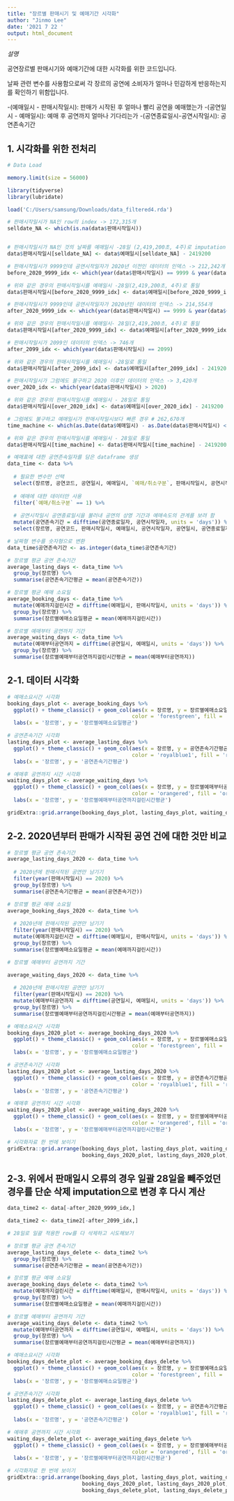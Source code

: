 ---
title: "장르별 판매시기 및 예매기간 시각화"
author: "Jinmo Lee"
date: '2021 7 22 '
output: html_document
---

*설명*

공연장르별 판매시기와 예매기간에 대한 시각화를 위한 코드입니다.

날짜 관련 변수를 사용함으로써 각 장르의 공연에 소비자가 얼마나 민감하게 반응하는지를 확인하기 위함입니다.

-(예매일시 - 판매시작일시): 판매가 시작된 후 얼마나 빨리 공연을 예매했는가
-(공연일시 - 예매일시): 예매 후 공연까지 얼마나 기다리는가
-(공연종료일시-공연시작일시): 공연존속기간

## 1. 시각화를 위한 전처리

```{r}

# Data Load

memory.limit(size = 56000)

library(tidyverse)
library(lubridate)

load('C:/Users/samsung/Downloads/data_filtered4.rda')

```

```{r}

# 판매시작일시가 NA인 row의 index -> 172,315개
selldate_NA <- which(is.na(data$판매시작일시))


# 판매시작일시가 NA인 것의 날짜를 예매일시 -28일 (2,419,200초, 4주)로 imputation
data$판매시작일시[selldate_NA] <- data$예매일시[selldate_NA] - 2419200

```

```{r}

# 판매시작일시가 9999인데 공연시작일자가 2020년 이전인 데이터의 인덱스 -> 212,242개
before_2020_9999_idx <- which(year(data$판매시작일시) == 9999 & year(data$공연시작일자) < 2020)

# 위와 같은 경우의 판매시작일시를 예매일시 -28일(2,419,200초, 4주)로 통일
data$판매시작일시[before_2020_9999_idx] <- data$예매일시[before_2020_9999_idx] - 2419200

# 판매시작일시가 9999인데 공연시작일자가 2020년인 데이터의 인덱스 -> 214,554개
after_2020_9999_idx <- which(year(data$판매시작일시) == 9999 & year(data$공연시작일자) == 2020)

# 위와 같은 경우의 판매시작일시를 예매일시- 28일(2,419,200초, 4주)로 통일
data$판매시작일시[after_2020_9999_idx] <- data$예매일시[after_2020_9999_idx] - 2419200

# 판매시작일시가 2099인 데이터의 인덱스 -> 746개
after_2099_idx <- which(year(data$판매시작일시) == 2099)

# 위와 같은 경우의 판매시작일시를 예매일시 -28일로 통일
data$판매시작일시[after_2099_idx] <- data$예매일시[after_2099_idx] - 2419200

# 판매시작일시가 그럼에도 불구하고 2020 이후인 데이터의 인덱스 -> 3,420개
over_2020_idx <- which(year(data$판매시작일시) > 2020)

# 위와 같은 경우의 판매시작일시를 예매일시 - 28일로 통일
data$판매시작일시[over_2020_idx] <- data$예매일시[over_2020_idx] - 2419200

```

```{r}

# 그럼에도 불구하고 예매일시가 판매시작일시보다 빠른 경우 # 262,670개
time_machine <- which(as.Date(data$예매일시) - as.Date(data$판매시작일시) < 0)

# 위와 같은 경우의 판매시작일시를 예매일시 - 28일로 통일
data$판매시작일시[time_machine] <- data$판매시작일시[time_machine] - 2419200

```

```{r}

# 예매표에 대한 공연존속일자를 담은 dataframe 생성
data_time <- data %>%
  
  # 필요한 변수만 선택
  select(장르명, 공연코드, 공연일시, 예매일시, `예매/취소구분`, 판매시작일시, 공연시작일자, 공연종료일자) %>%
  
  # 예매에 대한 데이터만 사용
  filter(`예매/취소구분` == 1) %>%
  
  # 공연시작일시 공연종료일시을 불러내 공연의 상영 기간과 예매속도의 관계를 보려 함
  mutate(공연존속기간 = difftime(공연종료일자, 공연시작일자, units = 'days')) %>%
  select(장르명, 공연코드, 판매시작일시, 예매일시, 공연시작일자, 공연일시, 공연종료일자, 공연존속기간)

# 날짜형 변수를 숫자형으로 변환
data_time$공연존속기간 <- as.integer(data_time$공연존속기간)

# 장르별 평균 공연 존속기간
average_lasting_days <- data_time %>%
  group_by(장르명) %>%
  summarise(공연존속기간평균 = mean(공연존속기간))

# 장르별 평균 예매 소요일
average_booking_days <- data_time %>%
  mutate(예매까지걸린시간 = difftime(예매일시, 판매시작일시, units = 'days')) %>%
  group_by(장르명) %>%
  summarise(장르별예매소요일평균 = mean(예매까지걸린시간))

# 장르별 예매부터 공연까지 기간
average_waiting_days <- data_time %>%
  mutate(예매부터공연까지 = difftime(공연일시, 예매일시, units = 'days')) %>%
  group_by(장르명) %>%
  summarise(장르별예매부터공연까지걸린시간평균 = mean(예매부터공연까지))

```

## 2-1. 데이터 시각화

```{r fig.width = 12, fig.height = 4}

# 예매소요시간 시각화
booking_days_plot <- average_booking_days %>%
  ggplot() + theme_classic() + geom_col(aes(x = 장르명, y = 장르별예매소요일평균), 
                                        color = 'forestgreen', fill = 'forestgreen', alpha = 0.7) +
  labs(x = '장르명', y = '장르별예매소요일평균')

# 공연존속기간 시각화
lasting_days_plot <- average_lasting_days %>%
  ggplot() + theme_classic() + geom_col(aes(x = 장르명, y = 공연존속기간평균), 
                                        color = 'royalblue1', fill = 'royalblue1', alpha = 0.7) +
  labs(x = '장르명', y = '공연존속기간평균')

# 예매후 공연까지 시간 시각화
waiting_days_plot <- average_waiting_days %>%
  ggplot() + theme_classic() + geom_col(aes(x = 장르명, y = 장르별예매부터공연까지걸린시간평균), 
                                        color = 'orangered', fill = 'orangered', alpha = 0.7) +
  labs(x = '장르명', y = '장르별예매부터공연까지걸린시간평균')

gridExtra::grid.arrange(booking_days_plot, lasting_days_plot, waiting_days_plot, ncol = 3)

```

## 2-2. 2020년부터 판매가 시작된 공연 건에 대한 것만 비교

```{r fig.width = 12, fig.height = 6}

# 장르별 평균 공연 존속기간
average_lasting_days_2020 <- data_time %>%
  
  # 2020년에 판매시작된 공연만 남기기
  filter(year(판매시작일시) == 2020) %>%
  group_by(장르명) %>%
  summarise(공연존속기간평균 = mean(공연존속기간))

# 장르별 평균 예매 소요일
average_booking_days_2020 <- data_time %>%
  
  # 2020년에 판매시작된 공연만 남기기
  filter(year(판매시작일시) == 2020) %>%
  mutate(예매까지걸린시간 = difftime(예매일시, 판매시작일시, units = 'days')) %>%
  group_by(장르명) %>%
  summarise(장르별예매소요일평균 = mean(예매까지걸린시간))

# 장르별 예매부터 공연까지 기간

average_waiting_days_2020 <- data_time %>%
  
  # 2020년에 판매시작된 공연만 남기기
  filter(year(판매시작일시) == 2020) %>%
  mutate(예매부터공연까지 = difftime(공연일시, 예매일시, units = 'days')) %>%
  group_by(장르명) %>%
  summarise(장르별예매부터공연까지걸린시간평균 = mean(예매부터공연까지))

# 예매소요시간 시각화
booking_days_2020_plot <- average_booking_days_2020 %>%
  ggplot() + theme_classic() + geom_col(aes(x = 장르명, y = 장르별예매소요일평균), 
                                        color = 'forestgreen', fill = 'forestgreen', alpha = 0.7) +
  labs(x = '장르명', y = '장르별예매소요일평균')

# 공연존속기간 시각화
lasting_days_2020_plot <- average_lasting_days_2020 %>%
  ggplot() + theme_classic() + geom_col(aes(x = 장르명, y = 공연존속기간평균), 
                                        color = 'royalblue1', fill = 'royalblue1', alpha = 0.7) +
  labs(x = '장르명', y = '공연존속기간평균')

# 예매후 공연까지 시간 시각화
waiting_days_2020_plot <- average_waiting_days_2020 %>%
  ggplot() + theme_classic() + geom_col(aes(x = 장르명, y = 장르별예매부터공연까지걸린시간평균), 
                                        color = 'orangered', fill = 'orangered', alpha = 0.7) +
  labs(x = '장르명', y = '장르별예매부터공연까지걸린시간평균')

# 시각화자료 한 번에 보이기
gridExtra::grid.arrange(booking_days_plot, lasting_days_plot, waiting_days_plot,
                        booking_days_2020_plot, lasting_days_2020_plot, waiting_days_2020_plot, nrow = 2, ncol = 3)
```

## 2-3. 위에서 판매일시 오류의 경우 일괄 28일을 빼주었던 경우를 단순 삭제 imputation으로 변경 후 다시 계산

```{r fig.width = 10, fig.height = 10}

data_time2 <- data[-after_2020_9999_idx,]

data_time2 <- data_time2[-after_2099_idx,]

# 28일로 일괄 적용한 row를 다 삭제하고 시도해보기

# 장르별 평균 공연 존속기간
average_lasting_days_delete <- data_time2 %>%
  group_by(장르명) %>%
  summarise(공연존속기간평균 = mean(공연존속기간))

# 장르별 평균 예매 소요일
average_booking_days_delete <- data_time2 %>%
  mutate(예매까지걸린시간 = difftime(예매일시, 판매시작일시, units = 'days')) %>%
  group_by(장르명) %>%
  summarise(장르별예매소요일평균 = mean(예매까지걸린시간))

# 장르별 예매부터 공연까지 기간
average_waiting_days_delete <- data_time2 %>%
  mutate(예매부터공연까지 = difftime(공연일시, 예매일시, units = 'days')) %>%
  group_by(장르명) %>%
  summarise(장르별예매부터공연까지걸린시간평균 = mean(예매부터공연까지))

# 예매소요시간 시각화
booking_days_delete_plot <- average_booking_days_delete %>%
  ggplot() + theme_classic() + geom_col(aes(x = 장르명, y = 장르별예매소요일평균), 
                                        color = 'forestgreen', fill = 'forestgreen', alpha = 0.7) +
  labs(x = '장르명', y = '장르별예매소요일평균')

# 공연존속기간 시각화
lasting_days_delete_plot <- average_lasting_days_delete %>%
  ggplot() + theme_classic() + geom_col(aes(x = 장르명, y = 공연존속기간평균), 
                                        color = 'royalblue1', fill = 'royalblue1', alpha = 0.7) +
  labs(x = '장르명', y = '공연존속기간평균')

# 예매후 공연까지 시간 시각화
waiting_days_delete_plot <- average_waiting_days_delete %>%
  ggplot() + theme_classic() + geom_col(aes(x = 장르명, y = 장르별예매부터공연까지걸린시간평균), 
                                        color = 'orangered', fill = 'orangered', alpha = 0.7) +
  labs(x = '장르명', y = '장르별예매부터공연까지걸린시간평균')

# 시각화자료 한 번에 보이기
gridExtra::grid.arrange(booking_days_plot, lasting_days_plot, waiting_days_plot,
                        booking_days_2020_plot, lasting_days_2020_plot, waiting_days_2020_plot, 
                        booking_days_delete_plot, lasting_days_delete_plot, waiting_days_delete_plot,nrow = 3, ncol = 3)

```
